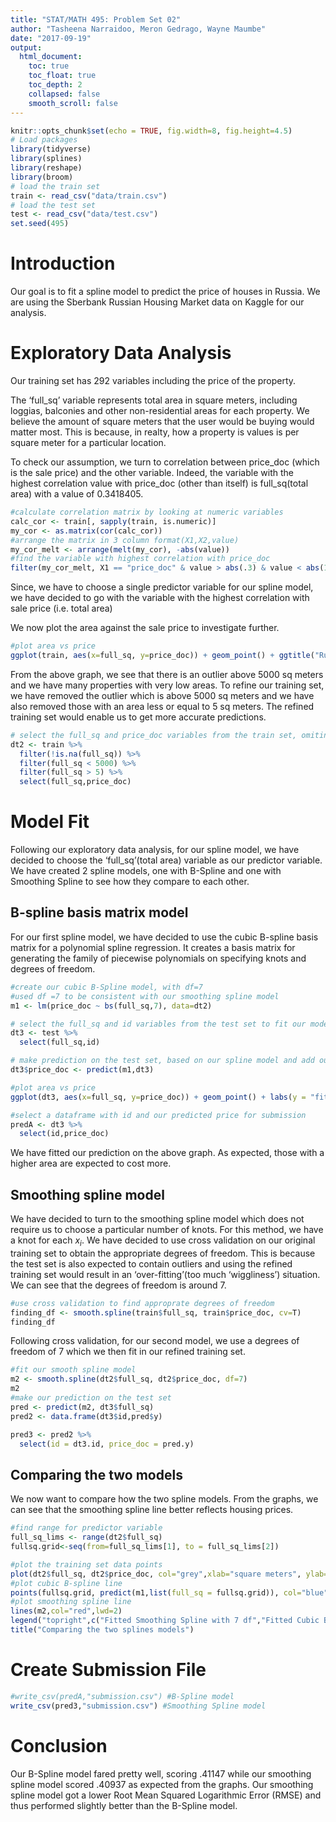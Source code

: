 ```yaml
---
title: "STAT/MATH 495: Problem Set 02"
author: "Tasheena Narraidoo, Meron Gedrago, Wayne Maumbe"
date: "2017-09-19"
output:
  html_document:
    toc: true
    toc_float: true
    toc_depth: 2
    collapsed: false
    smooth_scroll: false
---
```

  
```r
knitr::opts_chunk$set(echo = TRUE, fig.width=8, fig.height=4.5)
# Load packages
library(tidyverse)
library(splines)
library(reshape)
library(broom)
# load the train set
train <- read_csv("data/train.csv")
# load the test set
test <- read_csv("data/test.csv")
set.seed(495)
```

# Introduction

Our goal is to fit a spline model to predict the price of houses in Russia. We are using the Sberbank Russian Housing Market data on Kaggle for our analysis.


# Exploratory Data Analysis

Our training set has 292 variables including the price of the property. 


The 'full_sq' variable represents total area in square meters, including loggias, balconies and other non-residential areas for each property. We believe the amount of square meters that the user would be buying would matter most. This is because, in realty, how a property is values is per square meter for a particular location.

To check our assumption, we turn to correlation between price_doc (which is the sale price) and the other variable. Indeed, the variable with the highest correlation value with price_doc (other than itself) is full_sq(total area) with a value of 0.3418405.

```r
#calculate correlation matrix by looking at numeric variables
calc_cor <- train[, sapply(train, is.numeric)]
my_cor <- as.matrix(cor(calc_cor))
#arrange the matrix in 3 column format(X1,X2,value)
my_cor_melt <- arrange(melt(my_cor), -abs(value))
#find the variable with highest correlation with price_doc
filter(my_cor_melt, X1 == "price_doc" & value > abs(.3) & value < abs(1))
```

Since, we have to choose a single predictor variable for our spline model, we have decided to go with the variable with the highest correlation with sale price (i.e. total area)

We now plot the area against the sale price to investigate further.

```r
#plot area vs price
ggplot(train, aes(x=full_sq, y=price_doc)) + geom_point() + ggtitle("Russia's Housing Market: Price vs Area") + xlab("Area(sq meters)") + ylab("Price(units)")
```

From the above graph, we see that there is an outlier above 5000 sq meters and we have many properties with very low areas. To refine our training set, we have removed the outlier which is above 5000 sq meters and we have also removed those with an area less or equal to 5 sq meters. The refined training set would enable us to get more accurate predictions.

```r
# select the full_sq and price_doc variables from the train set, omiting observations with NAs for our predictor variable, and we remove the outliers for area > 5000 and area <=5.
dt2 <- train %>%
  filter(!is.na(full_sq)) %>%
  filter(full_sq < 5000) %>% 
  filter(full_sq > 5) %>% 
  select(full_sq,price_doc)
```

# Model Fit

Following our exploratory data analysis, for our spline model, we have decided to choose the 'full_sq'(total area) variable as our predictor variable. We have created 2 spline models, one with B-Spline and one with Smoothing Spline to see how they compare to each other.

##  B-spline basis matrix model

For our first spline model, we have decided to use the cubic B-spline basis matrix for a polynomial spline regression. It creates a basis matrix for generating the family of piecewise polynomials on specifying knots and degrees of freedom.

```r
#create our cubic B-Spline model, with df=7
#used df =7 to be consistent with our smoothing spline model 
m1 <- lm(price_doc ~ bs(full_sq,7), data=dt2)
```

```r
# select the full_sq and id variables from the test set to fit our model
dt3 <- test %>%
  select(full_sq,id)

# make prediction on the test set, based on our spline model and add our price prediction to our 2-variables test set
dt3$price_doc <- predict(m1,dt3) 

#plot area vs price
ggplot(dt3, aes(x=full_sq, y=price_doc)) + geom_point() + labs(y = "fitted value(units)") + labs(x = "square meters") +ggtitle("Predicted Housing Prices")

#select a dataframe with id and our predicted price for submission
predA <- dt3 %>%
  select(id,price_doc)
```

We have fitted our prediction on the above graph. As expected, those with a higher area are expected to cost more. 

## Smoothing spline model

We have decided to turn to the smoothing spline model which does not require us to choose a particular number of knots. For this method, we have a knot for each $x_i$. We have decided to use cross validation on our original training set to obtain the appropriate degrees of freedom. This is because the test set is also expected to contain outliers and using the refined training set would result in an 'over-fitting'(too much 'wiggliness') situation. We can see that the degrees of freedom is around 7.
 
```r
#use cross validation to find approprate degrees of freedom
finding_df <- smooth.spline(train$full_sq, train$price_doc, cv=T)
finding_df
```

Following cross validation, for our second model, we use a degrees of freedom of  7 which we then fit in our refined training set.
 
```r
#fit our smooth spline model
m2 <- smooth.spline(dt2$full_sq, dt2$price_doc, df=7)
m2
#make our prediction on the test set
pred <- predict(m2, dt3$full_sq)
pred2 <- data.frame(dt3$id,pred$y)

pred3 <- pred2 %>% 
  select(id = dt3.id, price_doc = pred.y)
```

## Comparing the two models

We now want to compare how the two spline models. From the graphs, we can see that the smoothing spline line better reflects housing prices.

```r
#find range for predictor variable
full_sq_lims <- range(dt2$full_sq)
fullsq.grid<-seq(from=full_sq_lims[1], to = full_sq_lims[2])

#plot the training set data points
plot(dt2$full_sq, dt2$price_doc, col="grey",xlab="square meters", ylab="price(units)")
#plot cubic B-spline line
points(fullsq.grid, predict(m1,list(full_sq = fullsq.grid)), col="blue", lwd=2,type="l")
#plot smoothing spline line
lines(m2,col="red",lwd=2)
legend("topright",c("Fitted Smoothing Spline with 7 df","Fitted Cubic B-Spline"), col=c("red","blue"),lwd=2)
title("Comparing the two splines models")
```

# Create Submission File

```r
#write_csv(predA,"submission.csv") #B-Spline model
write_csv(pred3,"submission.csv") #Smoothing Spline model
```

# Conclusion

Our B-Spline model fared pretty well, scoring .41147 while our smoothing spline model scored .40937 as expected from the graphs. Our smoothing spline model got a lower Root Mean Squared Logarithmic Error (RMSE) and thus performed slightly better than the B-Spline model.




